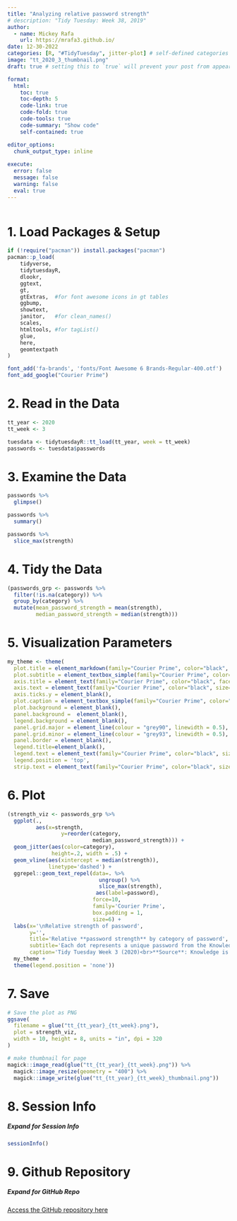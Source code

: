 ```yaml
---
title: "Analyzing relative password strength"
# description: "Tidy Tuesday: Week 38, 2019"
author:
  - name: Mickey Rafa
    url: https://mrafa3.github.io/
date: 12-30-2022
categories: [R, "#TidyTuesday", jitter-plot] # self-defined categories
image: "tt_2020_3_thumbnail.png"
draft: true # setting this to `true` will prevent your post from appearing on your listing page until you're ready!

format:
  html:
    toc: true
    toc-depth: 5
    code-link: true
    code-fold: true
    code-tools: true
    code-summary: "Show code"
    self-contained: true

editor_options: 
  chunk_output_type: inline
  
execute: 
  error: false
  message: false
  warning: false
  eval: true
---
```


![](){#fig-1}

# 1. Load Packages & Setup

```r
if (!require("pacman")) install.packages("pacman")
pacman::p_load(
    tidyverse,
    tidytuesdayR,
    dlookr,
    ggtext,
    gt,
    gtExtras,  #for font awesome icons in gt tables
    ggbump,
    showtext,
    janitor,   #for clean_names()
    scales,
    htmltools, #for tagList()
    glue,
    here,
    geomtextpath
)    

font_add('fa-brands', 'fonts/Font Awesome 6 Brands-Regular-400.otf')
font_add_google("Courier Prime")
```

# 2. Read in the Data

```r
tt_year <- 2020
tt_week <- 3

tuesdata <- tidytuesdayR::tt_load(tt_year, week = tt_week)
passwords <- tuesdata$passwords
```

# 3. Examine the Data 

```r
passwords %>% 
  glimpse()

passwords %>% 
  summary()

passwords %>% 
  slice_max(strength)
```

# 4. Tidy the Data 

```r
(passwords_grp <- passwords %>% 
  filter(!is.na(category)) %>% 
  group_by(category) %>% 
  mutate(mean_password_strength = mean(strength),
         median_password_strength = median(strength)))
```

# 5. Visualization Parameters 

```r
my_theme <- theme(
  plot.title = element_markdown(family="Courier Prime", color="black", size=24, hjust=0), 
  plot.subtitle = element_textbox_simple(family="Courier Prime", color="black", size=12, hjust=0), 
  axis.title = element_text(family="Courier Prime", color="black", face="bold", size=12), 
  axis.text = element_text(family="Courier Prime", color="black", size=13), 
  axis.ticks.y = element_blank(), 
  plot.caption = element_textbox_simple(family="Courier Prime", color="black", size=10), 
  plot.background = element_blank(),
  panel.background =  element_blank(), 
  legend.background = element_blank(), 
  panel.grid.major = element_line(colour = "grey90", linewidth = 0.5),
  panel.grid.minor = element_line(colour = "grey93", linewidth = 0.5),
  panel.border = element_blank(), 
  legend.title=element_blank(), 
  legend.text = element_text(family="Courier Prime", color="black", size=12, hjust=0),
  legend.position = 'top',
  strip.text = element_text(family="Courier Prime", color="black", size=14))
```

# 6. Plot 

```r
(strength_viz <- passwords_grp %>% 
  ggplot(.,
         aes(x=strength,
                 y=reorder(category, 
                           median_password_strength))) + 
  geom_jitter(aes(color=category),
              height=.2, width = .5) + 
  geom_vline(aes(xintercept = median(strength)),
             linetype='dashed') + 
  ggrepel::geom_text_repel(data=. %>% 
                             ungroup() %>% 
                             slice_max(strength),
                            aes(label=password),
                           force=10,
                           family='Courier Prime',
                           box.padding = 1,
                           size=6) + 
  labs(x='\nRelative strength of password',
       y='',
       title='Relative **password strength** by category of password',
       subtitle='Each dot represents a unique password from the Knowledge is Beautiful password database<br>**rush2112** is the password with the highest strength score in the dataset',
       caption='Tidy Tuesday Week 3 (2020)<br>**Source**: Knowledge is Beautiful') + 
  my_theme + 
  theme(legend.position = 'none'))
```

# 7. Save 

```r
# Save the plot as PNG
ggsave(
  filename = glue("tt_{tt_year}_{tt_week}.png"),
  plot = strength_viz,
  width = 10, height = 8, units = "in", dpi = 320
)

# make thumbnail for page
magick::image_read(glue("tt_{tt_year}_{tt_week}.png")) %>%
  magick::image_resize(geometry = "400") %>%
  magick::image_write(glue("tt_{tt_year}_{tt_week}_thumbnail.png"))
```

# 8. Session Info

::: {.callout-tip collapse="true"}
##### Expand for Session Info

```r
sessionInfo()
```
:::

# 9. Github Repository 

::: {.callout-tip collapse="true"}

##### Expand for GitHub Repo
 
[Access the GitHub repository here](https://github.com/mrafa3/mrafa3.github.io)
:::
